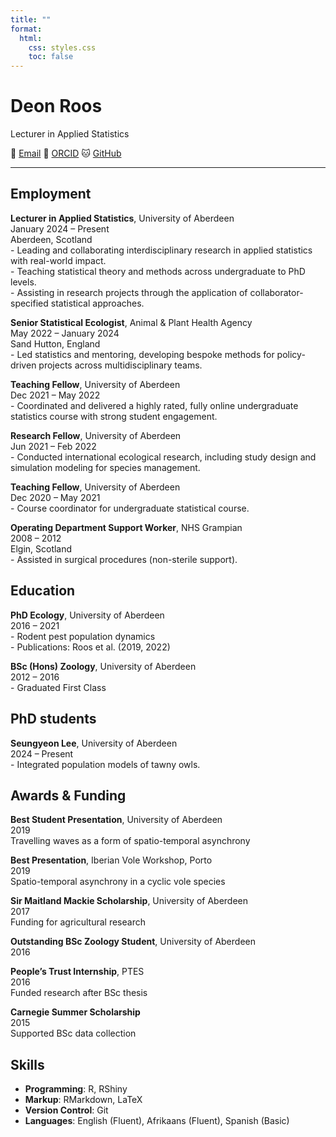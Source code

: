 ```yaml
---
title: ""
format:
  html:
    css: styles.css
    toc: false
---
```


<div class="cv-header">
  <h1>Deon Roos</h1>
  <p class="cv-subtitle">Lecturer in Applied Statistics</p>
</div>

<div class="cv-contact">
  <span class="cv-contact-item">📧 <a href="mailto:deon.roos4@abdn.ac.uk">Email</a></span>
  <span class="cv-contact-item">📖 <a href="https://orcid.org/0000-0003-4866-7472">ORCID</a></span>
  <span class="cv-contact-item">🐱 <a href="https://github.com/DeonRoos">GitHub</a></span>
</div>



---

## Employment

::: {.cv-entry}
**Lecturer in Applied Statistics**, University of Aberdeen  
<span class="cv-dates">January 2024 – Present</span>  
Aberdeen, Scotland  
- Leading and collaborating interdisciplinary research in applied statistics with real-world impact.  
- Teaching statistical theory and methods across undergraduate to PhD levels.  
- Assisting in research projects through the application of collaborator-specified statistical approaches.  
:::

::: {.cv-entry}
**Senior Statistical Ecologist**, Animal & Plant Health Agency  
<span class="cv-dates">May 2022 – January 2024</span>  
Sand Hutton, England  
- Led statistics and mentoring, developing bespoke methods for policy-driven projects across multidisciplinary teams.
:::

::: {.cv-entry}
**Teaching Fellow**, University of Aberdeen  
<span class="cv-dates">Dec 2021 – May 2022</span>  
- Coordinated and delivered a highly rated, fully online undergraduate statistics course with strong student engagement.
:::

::: {.cv-entry}
**Research Fellow**, University of Aberdeen  
<span class="cv-dates">Jun 2021 – Feb 2022</span>  
- Conducted international ecological research, including study design and simulation modeling for species management.
:::

::: {.cv-entry}
**Teaching Fellow**, University of Aberdeen  
<span class="cv-dates">Dec 2020 – May 2021</span>  
- Course coordinator for undergraduate statistical course.
:::

::: {.cv-entry}
**Operating Department Support Worker**, NHS Grampian  
<span class="cv-dates">2008 – 2012</span>  
Elgin, Scotland  
- Assisted in surgical procedures (non-sterile support).
:::

## Education

::: {.cv-entry}
**PhD Ecology**, University of Aberdeen  
<span class="cv-dates">2016 – 2021</span>  
- Rodent pest population dynamics  
- Publications: Roos et al. (2019, 2022)
:::

::: {.cv-entry}
**BSc (Hons) Zoology**, University of Aberdeen  
<span class="cv-dates">2012 – 2016</span>  
- Graduated First Class
:::

## PhD students

::: {.cv-entry}
**Seungyeon Lee**, University of Aberdeen  
<span class="cv-dates">2024 – Present</span>  
- Integrated population models of tawny owls.
:::

## Awards & Funding

::: {.cv-entry}
**Best Student Presentation**, University of Aberdeen  
<span class="cv-dates">2019</span>  
Travelling waves as a form of spatio-temporal asynchrony
:::

::: {.cv-entry}
**Best Presentation**, Iberian Vole Workshop, Porto  
<span class="cv-dates">2019</span>  
Spatio-temporal asynchrony in a cyclic vole species
:::

::: {.cv-entry}
**Sir Maitland Mackie Scholarship**, University of Aberdeen  
<span class="cv-dates">2017</span>  
Funding for agricultural research
:::

::: {.cv-entry}
**Outstanding BSc Zoology Student**, University of Aberdeen  
<span class="cv-dates">2016</span>  
:::

::: {.cv-entry}
**People’s Trust Internship**, PTES  
<span class="cv-dates">2016</span>  
Funded research after BSc thesis
:::

::: {.cv-entry}
**Carnegie Summer Scholarship**  
<span class="cv-dates">2015</span>  
Supported BSc data collection
:::

## Skills

- **Programming**: R, RShiny  
- **Markup**: RMarkdown, LaTeX  
- **Version Control**: Git  
- **Languages**: English (Fluent), Afrikaans (Fluent), Spanish (Basic)
